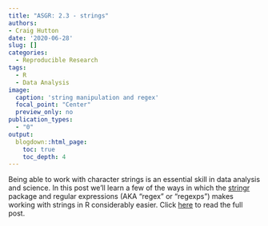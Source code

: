 ```yaml
---
title: "ASGR: 2.3 - strings"
authors: 
- Craig Hutton
date: '2020-06-28'
slug: []
categories:
  - Reproducible Research
tags:
  - R
  - Data Analysis
image: 
  caption: 'string manipulation and regex'
  focal_point: "Center"
  preview_only: no
publication_types:
  - "0"  
output:
  blogdown::html_page:
    toc: true
    toc_depth: 4
---
```


<!-- # Publication type. -->
<!-- # Legend: -->
<!-- # 0 = Uncategorized -->
<!-- # 1 = Conference proceedings -->
<!-- # 2 = Journal -->
<!-- # 3 = Work in progress -->
<!-- # 4 = Technical report -->
<!-- # 5 = Book -->
<!-- # 6 = Book chapter -->

Being able to work with character strings is an essential skill in data analysis and science.  In this post we'll learn a few of the ways in which the [stringr](https://stringr.tidyverse.org/index.html) package and regular expressions (AKA "regex" or "regexps") makes working with strings in R considerably easier. Click [here](https://craig.rbind.io/post/2020-06-28-asgr-2-3-string-manipulation/) to read the full post.
